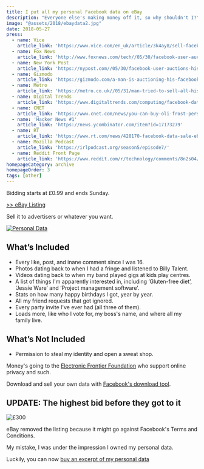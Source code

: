 ```yaml
---
title: I put all my personal Facebook data on eBay
description: "Everyone else's making money off it, so why shouldn't I?"
image: "@assets/2018/ebaydata2.jpg"
date: 2018-05-27
press:
  - name: Vice
    article_link: 'https://www.vice.com/en_uk/article/3k4ay8/sell-facebook-data-ebay-oli-frost'
  - name: Fox News
    article_link: 'http://www.foxnews.com/tech//05/30/facebook-user-auctions-personal-data-on-ebay-for-99-cents-and-bids-soar-sell-it-to-advertisers-or-whatever.html'
  - name: New York Post
    article_link: 'https://nypost.com//05/30/facebook-user-auctions-his-personal-data-on-ebay-for-99-cents/'
  - name: Gizmodo
    article_link: 'https://gizmodo.com/a-man-is-auctioning-his-facebook-data-on-ebay-and-its-1826389102'
  - name: Metro
    article_link: 'https://metro.co.uk//05/31/man-tried-to-sell-all-his-facebook-data-on-ebay-for-300-7595007/'
  - name: Digital Trends
    article_link: 'https://www.digitaltrends.com/computing/facebook-data-listed-on-ebay/'
  - name: CNET
    article_link: 'https://www.cnet.com/news/you-can-buy-oli-frost-personal-facebook-data-just-not-on-ebay/'
  - name: 'Hacker News #1'
    article_link: 'https://news.ycombinator.com/item?id=17173279'
  - name: RT
    article_link: 'https://www.rt.com/news/428170-facebook-data-sale-ebay/'
  - name: Mozilla Podcast
    article_link: 'https://irlpodcast.org/season5/episode7/'
  - name: Reddit Front Page
    article_link: 'https://www.reddit.com/r/technology/comments/8n2s04/this_guy_is_selling_all_his_facebook_data_on_ebay/'
homepageCategory: archive
homepageOrder: 3
tags: [other]
---
```


Bidding starts at £0.99 and ends Sunday.

[>> eBay Listing](#update)

Sell it to advertisers or whatever you want.

<a href="#update">![Personal Data](@assets/2018/ebaydata2.jpg)</a>

## What’s Included

- Every like, post, and inane comment since I was 16.
- Photos dating back to when I had a fringe and listened to Billy Talent.
- Videos dating back to when my band played gigs at kids play centres.
- A list of things I'm apparently interested in, including ‘Gluten-free diet’, ‘Jessie Ware’ and ‘Project management software’.
- Stats on how many happy birthdays I got, year by year.
- All my friend requests that got ignored.
- Every party invite I've ever had (all three of them).
- Loads more, like who I vote for, my boss's name, and where all my family live.


## What’s Not Included
- Permission to steal my identity and open a sweat shop.

Money's going to the <a href="https://www.eff.org/">Electronic Frontier Foundation</a> who support online privacy and such.

Download and sell your own data with <a href="https://www.facebook.com/dyi/?x=AdndIvCzUH9ebQL8&referrer=yfi_settings">Facebook's download tool</a>.

<h2 id="update"> UPDATE: The highest bid before they got to it</h2>

![£300](@assets/2018/ebayfinal2.jpg)

eBay removed the listing because it might go against Facebook's Terms and Conditions.

My mistake, I was under the impression I owned my personal data.

Luckily, you can now [buy an excerpt of my personal data](https://ko-fi.com/s/940f46b4ce)
